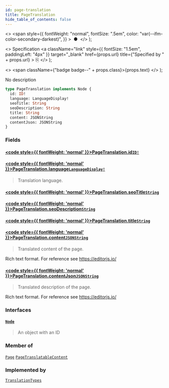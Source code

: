 ```yaml
---
id: page-translation
title: PageTranslation
hide_table_of_contents: false
---
```


  <>
    <span
      style={{
        fontWeight: "normal",
        fontSize: ".5em",
        color: "var(--ifm-color-secondary-darkest)",
      }}
    >
      &nbsp;●&nbsp;
    </span>
  </>
);

  <>
    Specification
    <a
      className="link"
      style={{ fontSize: "1.5em", paddingLeft: "4px" }}
      target="\_blank"
      href={props.url}
      title={"Specified by " + props.url}
    >
      ⎘
    </a>
  </>
);

  <>
    <span className={"badge badge--" + props.class}>{props.text}</span>
  </>
);

No description

```graphql
type PageTranslation implements Node {
  id: ID!
  language: LanguageDisplay!
  seoTitle: String
  seoDescription: String
  title: String
  content: JSONString
  contentJson: JSONString
}
```

### Fields

#### [<code style={{ fontWeight: 'normal' }}>PageTranslation.<b>id</b></code>](#)<Bullet />[`ID!`](../../../api-reference/miscellaneous/scalars/id) <Badge class="secondary" text="non-null"/> <Badge class="secondary" text="scalar"/>

>

#### [<code style={{ fontWeight: 'normal' }}>PageTranslation.<b>language</b></code>](#)<Bullet />[`LanguageDisplay!`](../../../api-reference/miscellaneous/objects/language-display) <Badge class="secondary" text="non-null"/> <Badge class="secondary" text="object"/>

> Translation language.

#### [<code style={{ fontWeight: 'normal' }}>PageTranslation.<b>seoTitle</b></code>](#)<Bullet />[`String`](../../../api-reference/miscellaneous/scalars/string) <Badge class="secondary" text="scalar"/>

>

#### [<code style={{ fontWeight: 'normal' }}>PageTranslation.<b>seoDescription</b></code>](#)<Bullet />[`String`](../../../api-reference/miscellaneous/scalars/string) <Badge class="secondary" text="scalar"/>

>

#### [<code style={{ fontWeight: 'normal' }}>PageTranslation.<b>title</b></code>](#)<Bullet />[`String`](../../../api-reference/miscellaneous/scalars/string) <Badge class="secondary" text="scalar"/>

>

#### [<code style={{ fontWeight: 'normal' }}>PageTranslation.<b>content</b></code>](#)<Bullet />[`JSONString`](../../../api-reference/miscellaneous/scalars/jsonstring) <Badge class="secondary" text="scalar"/>

> Translated content of the page.

Rich text format. For reference see https://editorjs.io/

>

#### [<code style={{ fontWeight: 'normal' }}>PageTranslation.<b>contentJson</b></code>](#)<Bullet />[`JSONString`](../../../api-reference/miscellaneous/scalars/jsonstring) <Badge class="secondary" text="scalar"/>

> Translated description of the page.

Rich text format. For reference see https://editorjs.io/

>

### Interfaces

#### [`Node`](../../../api-reference/miscellaneous/interfaces/node) <Badge class="secondary" text="interface"/>

> An object with an ID

### Member of

[`Page`](../../../api-reference/pages/objects/page) <Badge class="secondary" text="object"/><Bullet />[`PageTranslatableContent`](../../../api-reference/pages/objects/page-translatable-content) <Badge class="secondary" text="object"/>

### Implemented by

[`TranslationTypes`](../../../api-reference/miscellaneous/unions/translation-types) <Badge class="secondary" text="union"/>
